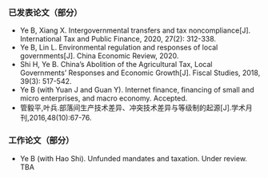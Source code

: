 ### 已发表论文（部分）  
* Ye B, Xiang X. Intergovernmental transfers and tax noncompliance[J]. International Tax and Public Finance, 2020, 27(2): 312-338.  
* Ye B, Lin L. Environmental regulation and responses of local governments[J]. China Economic Review, 2020.  
* Shi H, Ye B. China's Abolition of the Agricultural Tax, Local Governments’ Responses and Economic Growth[J]. Fiscal Studies, 2018, 39(3): 517-542.  
* Ye B (with Yuan J and Guan Y). Internet finance, financing of small and micro enterprises, and macro economy. Accepted.  
* 管毅平,叶兵.部落间生产技术差异、冲突技术差异与等级制的起源[J].学术月刊,2016,48(10):67-76.  
  
### 工作论文（部分）  
* Ye B (with Hao Shi). Unfunded mandates and taxation. Under review.  
TBA  